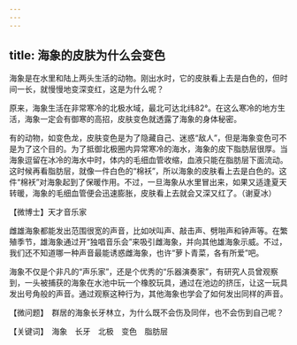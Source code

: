 ```yaml
---
---
---
```

title: 海象的皮肤为什么会变色
---




海象是在水里和陆上两头生活的动物。刚出水时，它的皮肤看上去是白色的，但时间一长，就慢慢地变深变红，这是为什么呢？

原来，海象生活在非常寒冷的北极水域，最北可达北纬82°。在这么寒冷的地方生活，海象一定会有御寒的高招，皮肤变色就透露了海象的身体秘密。

有的动物，如变色龙，皮肤变色是为了隐藏自己、迷惑“敌人”，但是海象变色可不是为了这个目的。为了抵御北极圈内异常寒冷的海水，海象的皮下脂肪层很厚。当海象逗留在冰冷的海水中时，体内的毛细血管收缩，血液只能在脂肪层下面流动。这时候再看脂肪层，就像一件白色的“棉袄”，所以海象的皮肤看上去是白色的。这件“棉袄”对海象起到了保暖作用。不过，一旦海象从水里冒出来，如果又适逢夏天转暖，海象的毛细血管便会迅速膨胀，皮肤看上去就会又深又红了。（谢夏冰）





【微博士】天才音乐家

雌雄海象都能发出范围很宽的声音，比如吠叫声、敲击声、劈啪声和钟声等。在繁殖季节，雄海象通过开“独唱音乐会”来吸引雌海象，并向其他雄海象示威。不过，我们还不知道哪一种声音最能诱惑雌海象，也许“萝卜青菜，各有所爱”吧。

海象不仅是个非凡的“声乐家”，还是个优秀的“乐器演奏家”，有研究人员曾观察到，一头被捕获的海象在水池中玩一个橡胶玩具，通过在池边的挤压，让这一玩具发出号角般的声音。通过观察这种行为，其他海象也学会了如何发出同样的声音。

【微问题】　群居的海象长牙林立，为什么既不会伤及同伴，也不会伤到自己呢？

【关键词】　海象　长牙　北极　变色　脂肪层
